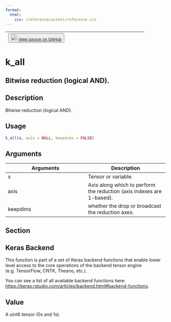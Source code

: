 ```yaml
---
format:
  html:
    css: /reference/assets/reference.css
---
```


| <button class="button"> ![](/reference/assets/GitHub-Mark-32px.png){width="20"} [View source on GitHub](https://github.com/rstudio/keras//blob/main/R/backend.R#L52) </button> |
|:------------------------------:|:--------------------------------------:|

# k_all

## Bitwise reduction (logical AND).

## Description
Bitwise reduction (logical AND). 


## Usage
```r
k_all(x, axis = NULL, keepdims = FALSE) 
```

## Arguments
|Arguments|Description|
|---|---|
| x | Tensor or variable. |
| axis | Axis along which to perform the reduction (axis indexes are 1-based). |
| keepdims | whether the drop or broadcast the reduction axes. |


## Section

## Keras Backend

This function is part of a set of Keras backend functions that enable lower level access to the core operations of the backend tensor engine (e.g. TensorFlow, CNTK, Theano, etc.). 

You can see a list of all available backend functions here: [https://keras.rstudio.com/articles/backend.html#backend-functions](https://keras.rstudio.com/articles/backend.html#backend-functions). 

## Value
A uint8 tensor (0s and 1s). 




